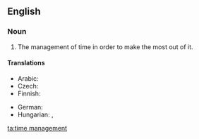 ==English==
{{wikipedia}}

===Noun===
{{head|en|noun|head=[[time]] [[management]]}}

# The management of time in order to make the most out of it.

====Translations====
{{trans-top|management of time}}
* Arabic: {{t|ar|الوقة management|sc=Arab}}
* Czech: {{t|cs|řízení času|n}}
* Finnish: {{t|fi|ajanhallinta}}
{{trans-mid}}
* German: {{t|de|Zeitmanagement}}
* Hungarian: {{t|hu|időbeosztás}}, {{t|hu|időgazdálkodás}}
{{trans-bottom}}

[[ta:time management]]